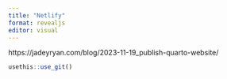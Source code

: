 ```yaml
---
title: "Netlify"
format: revealjs
editor: visual
---
```


https://jadeyryan.com/blog/2023-11-19_publish-quarto-website/

```r
usethis::use_git()
```

